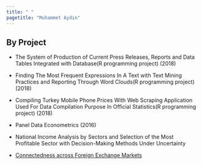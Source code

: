 ```yaml
---
title: " "
pagetitle: "Muhammet Aydın"
---
```


<link rel="stylesheet" href="styles.css" type="text/css">
<link rel="stylesheet" href="academicicons/css/academicons.min.css"/>


## By Project 


- The System of Production of Current Press Releases, Reports and Data Tables Integrated with Database(R programming project) (2018)

- Finding The Most Frequent Expressions In A Text with Text Mining Practices and Reporting Through Word Clouds(R programming project) (2018)

- Compiling Turkey Mobile Phone Prices With Web Scraping Application Used For Data Compilation Purpose In Official Statistics(R programming project) (2018)

- Panel Data Econometrics (2016)

- National Income Analysis by Sectors and Selection of the Most Profitable Sector with Decision-Making Methods Under Uncertainty  

- [Connectedness across Foreign Exchange Markets](files/Spillover.html)

